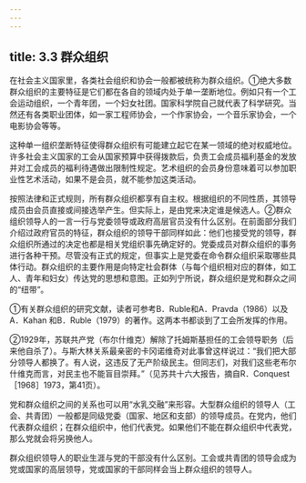 ```yaml
---
---
---
```

title: 3.3 群众组织
---



在社会主义国家里，各类社会组织和协会一般都被统称为群众组织。①绝大多数群众组织的主要特征是它们都在各自的领域内处于单一垄断地位。例如只有一个工会运动组织，一个青年团，一个妇女社团。国家科学院自己就代表了科学研究。当然还有各类职业团体，如一家工程师协会，一个作家协会，一个音乐家协会，一个电影协会等等。

这种单一组织垄断特征使得群众组织有可能建立起它在某一领域的绝对权威地位。许多社会主义国家的工会从国家预算中获得拨款后，负责工会成员福利基金的发放并对工会成员的福利待遇做出限制性规定。艺术组织的会员身份意味着可以参加职业性艺术活动，如果不是会员，就不能参加这类活动。

按照法律和正式规则，所有群众组织都享有自主权。根据组织的不同性质，其领导成员由会员直接或间接选举产生。但实际上，是由党来决定谁是候选人。②群众组织领导人的一言一行与党委领导或政府高层官员没有什么区别。在前面部分我们介绍过政府官员的特征，群众组织的领导干部同样如此：他们也接受党的领导，群众组织所通过的决定也都是相关党组织事先确定好的。党委成员对群众组织的事务进行各种干预。尽管没有正式的规定，但事实上是党委在命令群众组织采取哪些具体行动。群众组织的主要作用是向特定社会群体（与每个组织相对应的群体，如工人、青年和妇女）传达党的思想和意图。正如列宁所说，群众组织是党和群众之间的“纽带”。

①有关群众组织的研究文献，读者可参考B．Ruble和A．Pravda（1986）以及A．Kahan 和B．Ruble（1979）的著作。这两本书都谈到了工会所发挥的作用。

②1929年，苏联共产党（布尔什维克）解除了托姆斯基担任的工会领导职务（后来他自杀了）。与斯大林关系最亲密的卡冈诺维奇对此事曾这样说过：“我们把大部分领导人都换了。有人说，这违反了无产阶级民主。但同志们，对我们这些老布尔什维克而言，对民主也不能盲目崇拜。”（见苏共十六大报告，摘自R．Conquest［1968］1973，第41页）。


党和群众组织之间的关系也可以用“水乳交融”来形容。大型群众组织的领导人（工会、共青团）一般都是同级党委（国家、地区和支部）的领导成员。在党内，他们代表群众组织；在群众组织中，他们代表党。如果他们不能在群众组织中代表党，那么党就会将另换他人。

群众组织领导人的职业生涯与党的干部没有什么区别。工会或共青团的领导会成为党或国家的高层领导，党或国家的干部同样会当上群众组织的领导人。